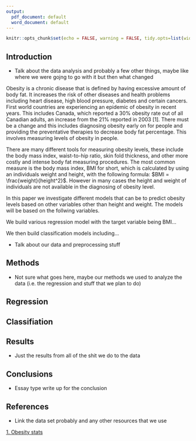 ```yaml
---
output:
  pdf_document: default
  word_document: default
---
```


```r
knitr::opts_chunk$set(echo = FALSE, warning = FALSE, tidy.opts=list(width.cutoff=90), tidy=TRUE)
```
\begin{center}
\Huge \textbf{Data 2010 Project}

\large Lucas Berzuk, Ethan Robson, Hugo Ng, Rodell Salonga

April 5, 2024

\end{center} 

## Introduction
- Talk about the data analysis and probably a few other things, maybe like where we were gojng to go with it but then what changed

Obesity is a chronic disease that is defined by having excessive amount of body fat. It increases the risk of other diseases and health problems including heart disease, high blood pressure, diabetes and certain cancers. First world countries are experiencing an epidemic of obesity in recent years. This includes Canada, which reported a 30% obesity rate out of all Canadian adults, an increase from the 21% reported in 2003 [1]. There must be a change and this includes diagnosing obesity early on for people and providing the preventative therapies to decrease body fat percentage. This involves measuring levels of obesity in people. 

There are many different tools for measuring obesity levels, these include the body mass index, waist-to-hip ratio, skin fold thickness, and other more costly and intense body fat measuring procedures. The most common measure is the body mass index, BMI for short, which is calculated by using an individuals weight and height, with the following formula: $BMI = \frac{weight}{height^2}$. However in many cases the height and weight of individuals are not available in the diagnosing of obesity level. 

In this paper we investigate different models that can be to predict obesity levels based on other variables other than height and weight. The models will be based on the follwing variables.

We build various regression model with the target variable being BMI...

We then build classification models including... 


- Talk about our data and preprocessing stuff


## Methods
- Not sure what goes here, maybe our methods we used to analyze the data (i.e. the regression and stuff that we plan to do)

## Regression


## Classifiation 



## Results
- Just the results from all of the shit we do to the data

## Conclusions
- Essay type write up for the conclusion

## References
- Link the data set probably and any other resources that we use

[1. Obesity stats](https://www.statcan.gc.ca/o1/en/plus/5742-overview-weight-and-height-measurements-world-obesity-day)
